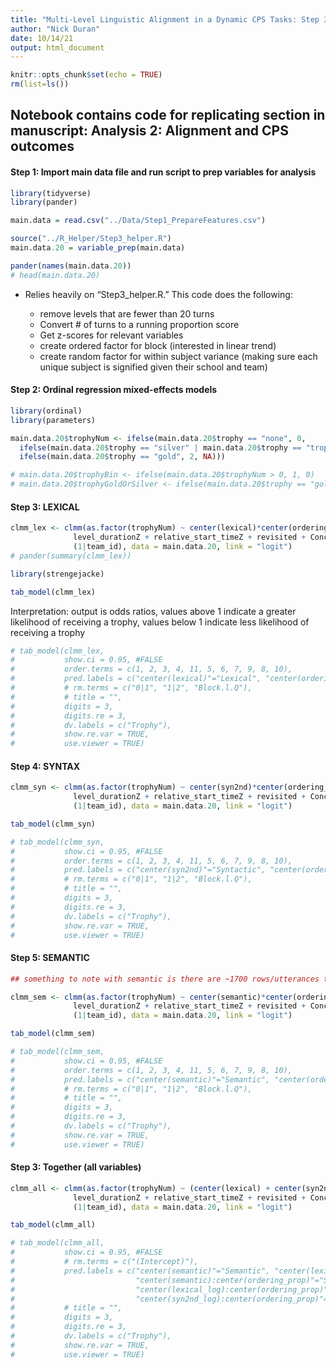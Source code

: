 ```yaml
---
title: "Multi-Level Linguistic Alignment in a Dynamic CPS Tasks: Step 3 Model 2"
author: "Nick Duran"
date: 10/14/21
output: html_document
---
```


```r
knitr::opts_chunk$set(echo = TRUE)
rm(list=ls())
```

## Notebook contains code for replicating section in manuscript: Analysis 2: Alignment and CPS outcomes

#### Step 1: Import main data file and run script to prep variables for analysis

```r
library(tidyverse)
library(pander)
```

```r
main.data = read.csv("../Data/Step1_PrepareFeatures.csv")

source("../R_Helper/Step3_helper.R")
main.data.20 = variable_prep(main.data)

pander(names(main.data.20))
# head(main.data.20)
```

* Relies heavily on "Step3_helper.R." This code does the following:

  * remove levels that are fewer than 20 turns
  * Convert # of turns to a running proportion score 
  * Get z-scores for relevant variables
  * create ordered factor for block (interested in linear trend)
  * create random factor for within subject variance (making sure each unique subject is signified given their school and team)

#### Step 2: Ordinal regression mixed-effects models

<!-- ## FINAL MODEL (single predictors) (for paper, just report these, but if asked, can report with all included) -->
<!-- ## I think all these predictors are allowable and justifiable... might want to see https://www.ncbi.nlm.nih.gov/pmc/articles/PMC5543767/ for further justification -->
<!-- ## also, for adding ordering_prop (that justifies repeated observations, but even without it, still shouldn't be a problem with it given a repeated measure for team) -->

```r
library(ordinal)
library(parameters) 
```

```r
main.data.20$trophyNum <- ifelse(main.data.20$trophy == "none", 0, 
  ifelse(main.data.20$trophy == "silver" | main.data.20$trophy == "trophy", 1, 
  ifelse(main.data.20$trophy == "gold", 2, NA)))

# main.data.20$trophyBin <- ifelse(main.data.20$trophyNum > 0, 1, 0)
# main.data.20$trophyGoldOrSilver <- ifelse(main.data.20$trophy == "gold", 1, ifelse(main.data.20$trophy == "silver", 0, NA))

```

#### Step 3: LEXICAL

```r
clmm_lex <- clmm(as.factor(trophyNum) ~ center(lexical)*center(ordering_prop) + 
              level_durationZ + relative_start_timeZ + revisited + Concept + Block.l + 
              (1|team_id), data = main.data.20, link = "logit")
# pander(summary(clmm_lex))
```

```r
library(strengejacke)
```

```r
tab_model(clmm_lex) 
```

Interpretation: output is odds ratios, values above 1 indicate a greater likelihood of receiving a trophy, values below 1 indicate less likelihood of receiving a trophy 

```r
# tab_model(clmm_lex,
#           show.ci = 0.95, #FALSE
#           order.terms = c(1, 2, 3, 4, 11, 5, 6, 7, 9, 8, 10),
#           pred.labels = c("center(lexical)"="Lexical", "center(ordering_prop)"="Utterance Order", "Block.l.L"="Block (linear trend)", "relative_start_timeZ"="Level start time", "level_durationZ"="Level duration", "ConceptPoT" = "Concept [PoT]", "Revisited_birevisit" = "Revisit [yes]", "center(lexical):center(ordering_prop)"="Lexical * Order"),
#           # rm.terms = c("0|1", "1|2", "Block.l.Q"),
#           # title = "",
#           digits = 3,
#           digits.re = 3,
#           dv.labels = c("Trophy"),
#           show.re.var = TRUE,
#           use.viewer = TRUE)
```

#### Step 4: SYNTAX

```r
clmm_syn <- clmm(as.factor(trophyNum) ~ center(syn2nd)*center(ordering_prop) + 
              level_durationZ + relative_start_timeZ + revisited + Concept + Block.l + 
              (1|team_id), data = main.data.20, link = "logit")
```

```r
tab_model(clmm_syn) 
```

```r
# tab_model(clmm_syn,
#           show.ci = 0.95, #FALSE
#           order.terms = c(1, 2, 3, 4, 11, 5, 6, 7, 9, 8, 10),
#           pred.labels = c("center(syn2nd)"="Syntactic", "center(ordering_prop)"="Utterance Order", "Block.l.L"="Block (linear trend)", "relative_start_timeZ"="Level start time", "level_durationZ"="Level duration", "ConceptPoT" = "Concept [PoT]", "Revisited_birevisit" = "Revisit [yes]", "center(syn2nd):center(ordering_prop)"="Syntactic * Order"),
#           # rm.terms = c("0|1", "1|2", "Block.l.Q"),
#           # title = "",
#           digits = 3,
#           digits.re = 3,
#           dv.labels = c("Trophy"),
#           show.re.var = TRUE,
#           use.viewer = TRUE)
```

#### Step 5: SEMANTIC

```r
## something to note with semantic is there are ~1700 rows/utterances that have NA values because one of the utterances must contain words not in the semantic space

clmm_sem <- clmm(as.factor(trophyNum) ~ center(semantic)*center(ordering_prop) + 
              level_durationZ + relative_start_timeZ + revisited + Concept + Block.l + 
              (1|team_id), data = main.data.20, link = "logit")
```

```r
tab_model(clmm_sem) 
```

```r
# tab_model(clmm_sem,
#           show.ci = 0.95, #FALSE
#           order.terms = c(1, 2, 3, 4, 11, 5, 6, 7, 9, 8, 10),
#           pred.labels = c("center(semantic)"="Semantic", "center(ordering_prop)"="Utterance Order", "Block.l.L"="Block (linear trend)", "relative_start_timeZ"="Level start time", "level_durationZ"="Level duration", "ConceptPoT" = "Concept [PoT]", "Revisited_birevisit" = "Revisit [yes]", "center(semantic):center(ordering_prop)"="Semantic * Order"),
#           # rm.terms = c("0|1", "1|2", "Block.l.Q"),
#           # title = "",
#           digits = 3,
#           digits.re = 3,
#           dv.labels = c("Trophy"),
#           show.re.var = TRUE,
#           use.viewer = TRUE)
```

#### Step 3: Together (all variables)

<!-- What is the rationale of running all three together? Doing them separately?  -->

<!-- From Dideriksen: "to assess whether the frequency of given grounding mechanisms was uniquely informative as to performance, we also built models including all grounding mechanisms as predictors. This corresponds to asking whether each predictor was still related to performance even when we already know the frequency of the other grounding mechanisms." -->

<!-- A model including all predictors showed that not all predictors maintained evidence of relation to performance. This indicates that not all grounding mechanisms contribute unique information to our understanding of effective conversational coordination. -->


```r
clmm_all <- clmm(as.factor(trophyNum) ~ (center(lexical) + center(syn2nd) + center(semantic))*center(ordering_prop) + 
              level_durationZ + relative_start_timeZ + revisited + Concept + Block.l + 
              (1|team_id), data = main.data.20, link = "logit")
```

```r
tab_model(clmm_all)
```


```r
# tab_model(clmm_all,
#           show.ci = 0.95, #FALSE
#           # rm.terms = c("(Intercept)"),
#           pred.labels = c("center(semantic)"="Semantic", "center(lexical_log)"="Lexical",  "center(syn2nd_log)"="Syntactic", "center(ordering_prop)"="Discourse Time", "relative_start_timeZ"="Relative Start Time", "level_durationZ"="Level Duration", "utterlen_alignerZ"="Utterance Length Aligner", "ConceptPoT" = "Concept [PoT]", "XQ_know"="Familiarity [yes]", "femdomin"="Majority Female [yes]",
#                           "center(semantic):center(ordering_prop)"="Semantic * Time",
#                           "center(lexical_log):center(ordering_prop)"="Lexical * Time",
#                           "center(syn2nd_log):center(ordering_prop)"="Syntactic * Time"),
#           # title = "",
#           digits = 3,
#           digits.re = 3,
#           dv.labels = c("Trophy"),
#           show.re.var = TRUE,
#           use.viewer = TRUE)
```












